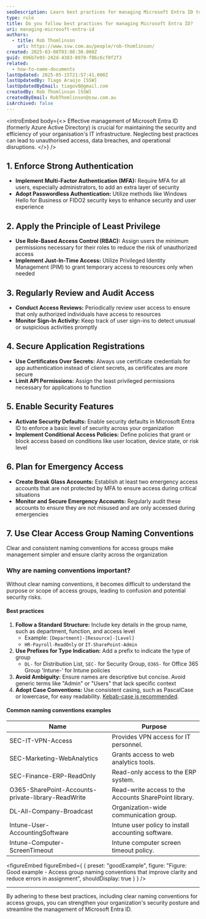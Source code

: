 ```yaml
---
seoDescription: Learn best practices for managing Microsoft Entra ID to enhance security and efficiency in your organization.
type: rule
title: Do you follow best practices for managing Microsoft Entra ID?
uri: managing-microsoft-entra-id
authors:
  - title: Rob Thomlinson
    url: https://www.ssw.com.au/people/rob-thomlinson/
created: 2025-03-06T03:08:30.000Z
guid: 096b7e93-242d-4383-8978-f86c6cf0f2f3
related:
  - how-to-name-documents
lastUpdated: 2025-05-15T21:57:41.000Z
lastUpdatedBy: Tiago Araújo [SSW]
lastUpdatedByEmail: tiagov8@gmail.com
createdBy: Rob Thomlinson [SSW]
createdByEmail: RobThomlinson@ssw.com.au
isArchived: false
---
```


<introEmbed
  body={<>
Effective management of Microsoft Entra ID (formerly Azure Active Directory) is crucial for maintaining the security and efficiency of your organisation's IT infrastructure. Neglecting best practices can lead to unauthorised access, data breaches, and operational disruptions.
  </>}
/>
## 1. Enforce Strong Authentication

* **Implement Multi-Factor Authentication (MFA):** Require MFA for all users, especially administrators, to add an extra layer of security
* **Adopt Passwordless Authentication:** Utilize methods like Windows Hello for Business or FIDO2 security keys to enhance security and user experience

## 2. Apply the Principle of Least Privilege

* **Use Role-Based Access Control (RBAC):** Assign users the minimum permissions necessary for their roles to reduce the risk of unauthorized access
* **Implement Just-In-Time Access:** Utilize Privileged Identity Management (PIM) to grant temporary access to resources only when needed

## 3. Regularly Review and Audit Access

* **Conduct Access Reviews:** Periodically review user access to ensure that only authorized individuals have access to resources
* **Monitor Sign-In Activity:** Keep track of user sign-ins to detect unusual or suspicious activities promptly

## 4. Secure Application Registrations

* **Use Certificates Over Secrets:** Always use certificate credentials for app authentication instead of client secrets, as certificates are more secure
* **Limit API Permissions:** Assign the least privileged permissions necessary for applications to function

## 5. Enable Security Features

* **Activate Security Defaults:** Enable security defaults in Microsoft Entra ID to enforce a basic level of security across your organization
* **Implement Conditional Access Policies:** Define policies that grant or block access based on conditions like user location, device state, or risk level

## 6. Plan for Emergency Access

* **Create Break Glass Accounts:** Establish at least two emergency access accounts that are not protected by MFA to ensure access during critical situations
* **Monitor and Secure Emergency Accounts:** Regularly audit these accounts to ensure they are not misused and are only accessed during emergencies

## 7. Use Clear Access Group Naming Conventions

Clear and consistent naming conventions for access groups make management simpler and ensure clarity across the organization

### Why are naming conventions important?

Without clear naming conventions, it becomes difficult to understand the purpose or scope of access groups, leading to confusion and potential security risks.

#### Best practices

1. **Follow a Standard Structure:** Include key details in the group name, such as department, function, and access level
   * Example: `[Department]-[Resource]-[Level]`
   * `HR-Payroll-ReadOnly` or `IT-SharePoint-Admin`
2. **Use Prefixes for Type Indication:** Add a prefix to indicate the type of group
   * `DL-` for Distribution List, `SEC-` for Security Group, `O365-` for Office 365 Group 'Intune-' for Intune policies
3. **Avoid Ambiguity:** Ensure names are descriptive but concise. Avoid generic terms like "Admin" or "Users" that lack specific context
4. **Adopt Case Conventions:** Use consistent casing, such as PascalCase or lowercase, for easy readability. [Kebab-case is recommended](/how-to-name-documents).

#### Common naming conventions examples

| **Name**                                           | **Purpose**                                           |
| -------------------------------------------------- | ----------------------------------------------------- |
| SEC-IT-VPN-Access                                  | Provides VPN access for IT personnel.                 |
| SEC-Marketing-WebAnalytics                         | Grants access to web analytics tools.                 |
| SEC-Finance-ERP-ReadOnly                           | Read-only access to the ERP system.                   |
| O365-SharePoint-Accounts-private-library-ReadWrite | Read-write access to the Accounts SharePoint library. |
| DL-All-Company-Broadcast                           | Organization-wide communication group.                |
| Intune-User-AccountingSoftware                     | Intune user policy to install accounting software.    |
| Intune-Computer-ScreenTimeout                      | Intune computer screen timeout policy.                |
<figureEmbed figureEmbed={ {
  preset: "goodExample",
  figure: "Figure: Good example - Access group naming conventions that improve clarity and reduce errors in assignment",
  shouldDisplay: true
} } />


---

By adhering to these best practices, including clear naming conventions for access groups, you can strengthen your organization's security posture and streamline the management of Microsoft Entra ID.

